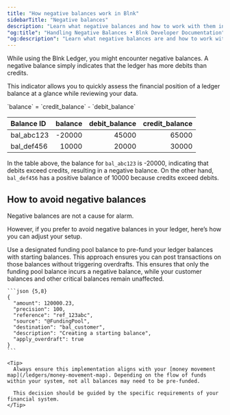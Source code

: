 ```yaml
---
title: "How negative balances work in Blnk"
sidebarTitle: "Negative balances"
description: "Learn what negative balances and how to work with them in your Ledger."
"og:title": "Handling Negative Balances • Blnk Developer Documentation"
"og:description": "Learn what negative balances are and how to work with them in the Blnk Ledger."
---
```



While using the Blnk Ledger, you might encounter negative balances. A negative balance simply indicates that the ledger has more debits than credits.

This indicator allows you to quickly assess the financial position of a ledger balance at a glance while reviewing your data.

<Info>
  `balance` = `credit_balance` - `debit_balance`
</Info>

| Balance ID | balance | debit_balance | credit_balance |
| :-- | --: | --: | --: |
| bal_abc123 | -20000 | 45000 | 65000 |
| bal_def456 | 10000 | 20000 | 30000 |

In the table above, the balance for `bal_abc123` is -20000, indicating that debits exceed credits, resulting in a negative balance. On the other hand, `bal_def456` has a positive balance of 10000 because credits exceed debits.

## How to avoid negative balances

Negative balances are not a cause for alarm.

However, if you prefer to avoid negative balances in your ledger, here’s how you can adjust your setup.

<Steps>
  <Step title="Designate a funding pool balance in your General Ledger.">
    Use a designated funding pool balance to pre-fund your ledger balances with starting balances. This approach ensures you can post transactions on those balances without triggering overdrafts.
  </Step>
  <Step title="Apply overdrafts when funding from the funding pool balance.">
    This ensures that only the funding pool balance incurs a negative balance, while your customer balances and other critical balances remain unaffected.

    ```json {5,8}
    {
      "amount": 120000.23,
      "precision": 100,
      "reference": "ref_123abc",
      "source": "@FundingPool",
      "destination": "bal_customer",
      "description": "Creating a starting balance",
      "apply_overdraft": true
    }
    ```

    <Tip>
      Always ensure this implementation aligns with your [money movement map](/ledgers/money-movement-map). Depending on the flow of funds within your system, not all balances may need to be pre-funded. 
      
      This decision should be guided by the specific requirements of your financial system.
    </Tip>
  </Step>
</Steps>

<NeedHelp />